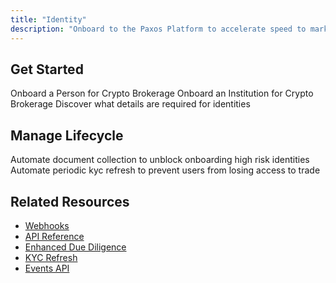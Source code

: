 ```yaml
---
title: "Identity"
description: "Onboard to the Paxos Platform to accelerate speed to market and outsource your compliance needs."
---
```


## Get Started

<CardGroup cols={2}>
  <Card title="Quickstart Persons" href="/guides/identity/person-crypto-brokerage">
    Onboard a Person for Crypto Brokerage
  </Card>
  <Card title="Quickstart Institution" href="/guides/identity/institution-crypto-brokerage">
    Onboard an Institution for Crypto Brokerage
  </Card>
  <Card title="Required Details" href="/guides/identity/required-details">
    Discover what details are required for identities
  </Card>
</CardGroup>

## Manage Lifecycle

<CardGroup cols={2}>
  <Card title="Automate Enhanced Due Diligence" href="/guides/identity/edd">
    Automate document collection to unblock onboarding high risk identities
  </Card>
  <Card title="Automate Periodic KYC Refresh" href="/guides/identity/kyc-refresh">
    Automate periodic kyc refresh to prevent users from losing access to trade
  </Card>
</CardGroup>

## Related Resources

- [Webhooks](/webhooks)
- [API Reference](/api/v2#tag/Events)
- [Enhanced Due Diligence](/guides/identity/edd)
- [KYC Refresh](/guides/identity/kyc-refresh)
- [Events API](/api/v2#tag/Events)